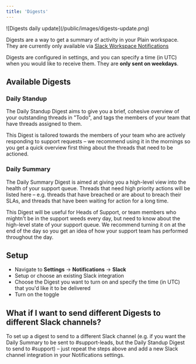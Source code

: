```yaml
---
title: 'Digests'
---
```


<Frame>![Digests daily update](/public/images/digests-update.png)</Frame>

Digests are a way to get a summary of activity in your Plain workspace. They are currently only available via [Slack Workspace Notifications](./notifications#workspace-notifications)

Digests are configured in settings, and you can specify a time (in UTC) when you would like to receive them. They are **only sent on weekdays**.

## Available Digests

### Daily Standup

The Daily Standup Digest aims to give you a brief, cohesive overview of your outstanding threads in "Todo", and tags the members of your team that have threads assigned to them. 

This Digest is tailored towards the members of your team who are actively responding to support requests – we recommend using it in the mornings so you get a quick overview first thing about the threads that need to be actioned. 

### Daily Summary

The Daily Summary Digest is aimed at giving you a high-level view into the health of your support queue. Threads that need high priority actions will be listed here – e.g. threads that have breached or are about to breach their SLAs, and threads that have been waiting for action for a long time. 

This Digest will be useful for Heads of Support, or team members who mightn't be in the support weeds every day, but need to know about the high-level state of your support queue. We recommend turning it on at the end of the day so you get an idea of how your support team has performed throughout the day. 

## Setup

- Navigate to **Settings** → **Notifications** → **Slack**
- Setup or choose an existing Slack integration
- Choose the Digest you want to turn on and specify the time (in UTC) that you'd like it to be delivered
- Turn on the toggle 

## What if I want to send different Digests to different Slack channels? 

To set up a digest to send to a different Slack channel (e.g. if you want the Daily Summary to be sent to #support-leads, but the Daily Standup Digest to send to #support) – just repeat the steps above and add a new Slack channel integration in your Notifications settings. 